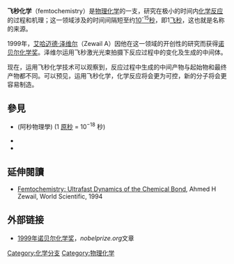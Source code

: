'''飞秒化学'''（femtochemistry）是[[物理化学|物理化学]]的一支，研究在极小的时间内[[化学反应|化学反应]]的过程和机理；这一领域涉及的时间间隔短至约[[1_E-15_s|10<sup>-15</sup>秒]]，即1[[飞秒|飞秒]]，这也就是名称的来源。

1999年，[[亞米德·齊威爾|艾哈迈德·泽维尔]]（Zewail A）因他在这一领域的开创性的研究而获得[[诺贝尔化学奖|诺贝尔化学奖]]。泽维尔运用飞秒激光光束拍摄下反应过程中的变化及生成的中间体。

现在，运用飞秒化学技术可以观察到，反应过程中生成的中间产物与起始物和最终产物都不同。可以预见，运用飞秒化学，化学反应将会更为可控，新的分子将会更容易制造。

==參見==
* {{le|原秒物理學|Attophysics}}(阿秒物理學) (1 [[原秒|原秒]] = 10<sup>−18</sup> 秒)
* {{le|飛米技術|Femtotechnology}}
* {{le|超快激光光譜學|Ultrafast laser spectroscopy}}

==延伸閱讀==
{{refbegin}}
{{cite book |title=Ultrafast Optics |author=Andrew M. Weiner |url=http://www.wiley.com/WileyCDA/WileyTitle/productCd-0471415391.html |isbn=978-0-471-41539-8 |year=2009 |publisher=Wiley}}
* [http://www.worldscientific.com/worldscibooks/10.1142/2331 Femtochemistry: Ultrafast Dynamics of the Chemical Bond], Ahmed H Zewail, World Scientific, 1994
{{refend}}

== 外部链接 ==
* {{en}}[http://nobelprize.org/chemistry/laureates/1999/press.html 1999年诺贝尔化学奖]，''nobelprize.org''文章

{{化学分支}}
{{chem-stub}}

[[Category:化学分支|Category:化学分支]]
[[Category:物理化学|Category:物理化学]]